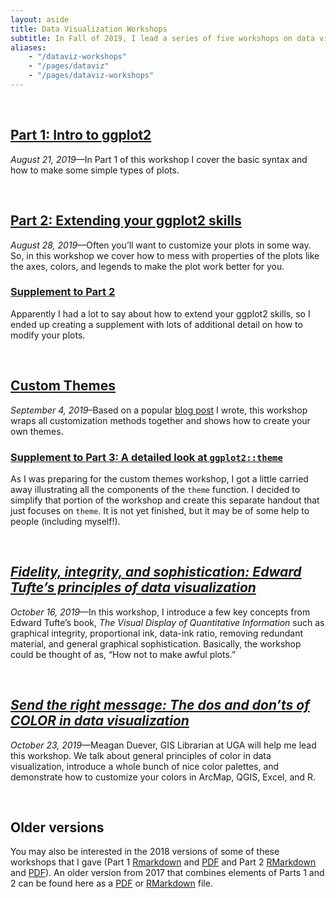 ```yaml
---
layout: aside
title: Data Visualization Workshops
subtitle: In Fall of 2019, I lead a series of five workshops on data visualization. This page houses the handouts and materials for those workshops.
aliases: 
    - "/dataviz-workshops"
    - "/pages/dataviz"
    - "/pages/dataviz-workshops"
---
```


<br/>
<!-- These R-workshops is duplicated in pages/r-workshops -->

## [Part 1: Intro to ggplot2](/downloads/190821-intro_to_ggplot2.html)

*August 21, 2019*---In Part 1 of this workshop I cover the basic syntax and how to make some simple types of plots. 


<br/>

## [Part 2: Extending your ggplot2 skills](/downloads/190828-ggplot2_intermediate.html)

*August 28, 2019*---Often you'll want to customize your plots in some way. So, in this workshop we cover how to mess with properties of the plots like the axes, colors, and legends to make the plot work better for you. 


### [Supplement to Part 2](/downloads/190828-ggplot2_supplement.html)

Apparently I had a lot to say about how to extend your ggplot2 skills, so I ended up creating a supplement with lots of additional detail on how to modify your plots.

<br/>

## [Custom Themes](/downloads/190904-ggplot2_custom_themes.html)

*September 4, 2019*--Based on a popular [blog post](/blog/custom-themes-in-ggplot2) I wrote, this workshop wraps all customization methods together and shows how to create your own themes.

### [Supplement to Part 3: A detailed look at `ggplot2::theme`](/downloads/190904-ggplot2_theme.html)

As I was preparing for the custom themes workshop, I got a little carried away illustrating all the components of the `theme` function. I decided to simplify that portion of the workshop and create this separate handout that just focuses on `theme`. It is not yet finished, but it may be of some help to people (including myself!).

<br/>

## [*Fidelity, integrity, and sophistication: Edward Tufte’s principles of data visualization*](/downloads/191016-Tufte.pdf)

*October 16, 2019*---In this workshop, I introduce a few key concepts from Edward Tufte's book, *The Visual Display of Quantitative Information* such as graphical integrity, proportional ink, data-ink ratio, removing redundant material, and general graphical sophistication. Basically, the workshop could be thought of as, "How not to make awful plots."

<br/>

## [*Send the right message: The dos and don’ts of COLOR in data visualization*](/downloads/191023-color.pdf)

*October 23, 2019*---Meagan Duever, GIS Librarian at UGA will help me lead this workshop. We talk about general principles of color in data visualization, introduce a whole bunch of nice color palettes, and demonstrate how to customize your colors in ArcMap, QGIS, Excel, and R.

<br/>

## Older versions

You may also be interested in the 2018 versions of some of these workshops that I gave (Part 1 [Rmarkdown](/downloads/180216-ggplot2-part1.html) and [PDF](/downloads/180216-ggplot2-part1.pdf) and Part 2 [RMarkdown](/downloads/180223-ggplot2-part2.html) and [PDF](/downloads/180223-ggplot2-part2.pdf)). An older version from 2017 that combines elements of Parts 1 and 2 can be found here as a [PDF](/downloads/171012-ggplot2_handout.pdf) or [RMarkdown](/downloads/171012-ggplot2.html) file.